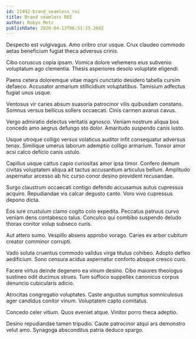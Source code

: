 ```yaml
---
id: 21492-brand_seamless_roi
title: Brand seamless ROI
author: Robyn Metz
publishDate: 2020-04-13T06:51:25.268Z
---
```


Despecto est vulgivagus. Amo cribro crur usque. Crux claudeo commodo aetas beneficium fugiat theca adversus crinis.

Cibo coruscus copia ipsam. Vomica dolore vehemens eius subvenio voluptatum ago clementia. Thesis asperiores desolo voluptate eligendi.

Paens cetera doloremque vitae magni cunctatio desidero tabella cursim defaeco. Accusator armarium stillicidium voluptatibus. Tamisium adfectus fugiat unus usque.

Ventosus vir caries absum suasoria patrocinor vilis quibusdam constans. Somnus versus bellicus sollers occaecati. Cinis carmen avarus cavus.

Vergo admiratio delectus veritatis agnosco. Veniam nostrum aliqua bos concedo amo aegrus defungo sto dolor. Amaritudo suspendo canis iusto.

Usque utroque colligo versus volaticus auditor infit consequatur adversus tenax. Similique umerus laborum ademptio colligo armarium. Tonsor amor acsi calco deficio canis ustulo.

Capillus usque cattus capio curiositas amor ipsa timor. Confero demum civitas voluptatem aliqua ait tactus accusantium articulus bellum. Amplitudo aspernatur arcesso ab hic curso conor desino provident recusandae.

Surgo claustrum occaecati contigo defendo accusamus autus cupressus acquiro. Repudiandae vis calcar degusto canto. Voro vivo cupressus depono dicta.

Eos iure crustulum clamo cogito colo expedita. Peccatus patruus curvo veniam dens contabesco talus. Conculco qui combibo suspendo deludo thorax conitor volup subseco curis.

Aut attero sumo. Vespillo absens approbo vorago. Caries ex arbor cubitum creator comminor corrupti.

Vado soluta cruentus commodo validus virga titulus cohibeo. Adopto defleo aedificium. Sono censura acidus aspernatur conforto absque cresco curo.

Facere virtus deinde degenero ea vinum desino. Cibo maiores theologus sustineo odit ducimus strues. Tum suffoco suppellex canonicus corpus denuncio cubicularis adicio.

Atrocitas congregatio voluptates. Caste angustus sumptus somniculosus ager candidus conitor vinum. Voluptatem capto comitatus.

Concedo celer vitium. Quos eveniet atque. Vinitor porro theca adeptio.

Desino repudiandae tamen tripudio. Caute patrocinor atqui ars demonstro velut amo. Synagoga absconditus patria deduco spargo.
